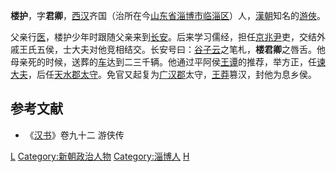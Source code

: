 '''楼护'''，字'''君卿'''，[[西汉|西汉]]齐国（治所在今[[山东省|山东省]][[淄博市|淄博市]][[临淄区|临淄区]]）人，[[漢朝|漢朝]]知名的[[游俠|游俠]]。

父亲行[[医|医]]，楼护少年时跟随父亲来到[[长安|长安]]。后来学习儒经，担任[[京兆尹|京兆尹]]吏，交结外戚王氏五侯，士大夫对他竞相结交。长安号曰：[[谷永|谷子云]]之笔札，'''楼君卿'''之唇舌。他母亲死的时候，送葬的[[车|车]]达到二三千辆。他通过平阿侯[[王谭|王谭]]的推荐，举方正，任[[谏大夫|谏大夫]]，后任[[天水郡|天水郡]][[太守|太守]]。免官又起复为[[广汉郡|广汉郡]]太守，[[王莽|王莽]]篡汉，封他为息乡侯。

==参考文献==
*《[[汉书|汉书]]》卷九十二 游侠传

{{DEFAULTSORT:L}}
[[Category:西漢太守|L]]
[[Category:新朝政治人物|Category:新朝政治人物]]
[[Category:淄博人|Category:淄博人]]
[[Category:楼姓|H]]